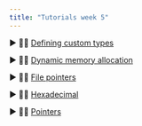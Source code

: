 ```yaml
---
title: "Tutorials week 5"
---
```


 ▶ 👨‍🏫 [Defining custom types](https://github.com/SQ4007-2025/website/raw/refs/heads/master/tutorials/week_5/5.defining_custom_types.pptx)

 ▶ 👨‍🏫 [Dynamic memory allocation](https://github.com/SQ4007-2025/website/raw/refs/heads/master/tutorials/week_5/5.dynamic_memory_allocation.pptx)

 ▶ 👨‍🏫 [File pointers](https://github.com/SQ4007-2025/website/raw/refs/heads/master/tutorials/week_5/5.file_pointers.pptx)

 ▶ 👨‍🏫 [Hexadecimal](https://github.com/SQ4007-2025/website/raw/refs/heads/master/tutorials/week_5/5.hexadecimal.pptx)

 ▶ 👨‍🏫 [Pointers](https://github.com/SQ4007-2025/website/raw/refs/heads/master/tutorials/week_5/5.pointers.pptx)